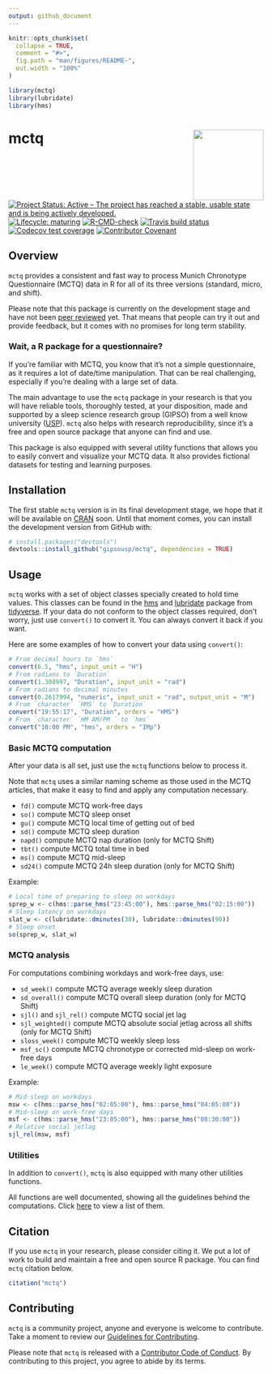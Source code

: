 ```yaml
---
output: github_document
---
```


<!-- README.md is generated from README.Rmd. Please edit that file -->

```r
knitr::opts_chunk$set(
  collapse = TRUE,
  comment = "#>",
  fig.path = "man/figures/README-",
  out.width = "100%"
)

library(mctq)
library(lubridate)
library(hms)
```

# mctq <a href='https://gipsousp.github.io/mctq'><img src='man/figures/logo.png' align="right" height="139" /></a>

<!-- badges: start -->
[![Project Status: Active – The project has reached a stable, usable state and is being actively developed.](https://www.repostatus.org/badges/latest/active.svg)](https://www.repostatus.org/#active)
[![Lifecycle: maturing](https://img.shields.io/badge/lifecycle-maturing-blue.svg)](https://www.tidyverse.org/lifecycle/#maturing)
[![R-CMD-check](https://github.com/gipsousp/mctq/workflows/R-CMD-check/badge.svg)](https://github.com/gipsousp/mctq/actions)
[![Travis build status](https://travis-ci.com/gipsousp/mctq.svg?branch=master)](https://travis-ci.com/gipsousp/mctq)
[![Codecov test coverage](https://codecov.io/gh/gipsousp/mctq/branch/master/graph/badge.svg)](https://codecov.io/gh/gipsousp/mctq?branch=master)
[![Contributor Covenant](https://img.shields.io/badge/Contributor%20Covenant-v2.0%20adopted-ff69b4.svg)](https://gipsousp.github.io/mctq/CODE_OF_CONDUCT.html)
<!-- badges: end -->

## Overview

`mctq` provides a consistent and fast way to process Munich Chronotype Questionnaire (MCTQ) data in R for all of its three versions (standard, micro, and shift).

Please note that this package is currently on the development stage and have not been [peer reviewed](https://devguide.ropensci.org/softwarereviewintro.html) yet. That means that people can try it out and provide feedback, but it comes with no promises for long term stability.

<!-- ### About MCTQ -->

<!-- __UNDER DEVELOPMENT__ -->

<!-- To learn more about the standard Munich Chronotype Questionnaire (MCTQ), _cf._ Roenneberg, Wirz-Justice, & Merrow (2003), Roenneberg, Allebrandt, Merrow, & Vetter (2012), Roenneberg _et al._ (2015), and Roenneberg, Pilz, Zerbini, & Winnebeck (2019). -->

<!-- To know about different MCTQ versions, _cf._ Juda, Vetter, & Roenneberg (2013) and Ghotbi _et.al_ (2020). -->

<!-- If you curious about the variable computations and want to have access to the full questionnaire, _cf._ The Worldwide Experimental Platform (n.d.). -->

### Wait, a R package for a questionnaire?

If you're familiar with MCTQ, you know that it's not a simple questionnaire, as it requires a lot of date/time manipulation. That can be real challenging, especially if you're dealing with a large set of data.

The main advantage to use the `mctq` package in your research is that you will have reliable tools, thoroughly tested, at your disposition, made and supported by a sleep science research group (GIPSO) from a well know university ([USP](https://www5.usp.br/)). `mctq` also helps with research reproducibility, since it's a free and open source package that anyone can find and use.

This package is also equipped with several utility functions that allows you to easily convert and visualize your MCTQ data. It also provides fictional datasets for testing and learning purposes.

## Installation

The first stable `mctq` version is in its final development stage, we hope that it will be available on [CRAN](https://cran.r-project.org/) soon. Until that moment comes, you can install the development version from GitHub with:

``` r
# install.packages("devtools")
devtools::install_github("gipsousp/mctq", dependencies = TRUE)
```

## Usage

`mctq` works with a set of object classes specially created to hold time values. This classes can be found in the [hms](https://hms.tidyverse.org/) and [lubridate](https://lubridate.tidyverse.org/) package from [tidyverse](https://www.tidyverse.org/packages/). If your data do not conform to the object classes required, don't worry, just use `convert()` to convert it. You can always convert it back if you want.

Here are some examples of how to convert your data using `convert()`:

```r
# From decimal hours to `hms`
convert(6.5, "hms", input_unit = "H")
# From radians to `Duration`
convert(1.308997, "Duration", input_unit = "rad")
# From radians to decimal minutes
convert(0.2617994, "numeric", input_unit = "rad", output_unit = "M")
# From `character` `HMS` to `Duration`
convert("19:55:17", "Duration", orders = "HMS")
# From `character` `HM AM/PM ` to `hms`
convert("10:00 PM", "hms", orders = "IMp")
```

### Basic MCTQ computation

After your data is all set, just use the `mctq` functions below to process it. 

Note that `mctq` uses a similar naming scheme as those used in the MCTQ articles, that make it easy to find and apply any computation necessary.

* `fd()` compute MCTQ work-free days
* `so()` compute MCTQ sleep onset
* `gu()` compute MCTQ local time of getting out of bed
* `sd()` compute MCTQ sleep duration
* `napd()` compute MCTQ nap duration (only for MCTQ Shift)
* `tbt()` compute MCTQ total time in bed
* `ms()` compute MCTQ mid-sleep
* `sd24()` compute MCTQ 24h sleep duration (only for MCTQ Shift)

Example:

```r
# Local time of preparing to sleep on workdays
sprep_w <- c(hms::parse_hms("23:45:00"), hms::parse_hms("02:15:00"))
# Sleep latency on workdays
slat_w <- c(lubridate::dminutes(30), lubridate::dminutes(90))
# Sleep onset
so(sprep_w, slat_w)
```

### MCTQ analysis

For computations combining workdays and work-free days, use:

* `sd_week()` compute MCTQ average weekly sleep duration
* `sd_overall()` compute MCTQ overall sleep duration (only for MCTQ Shift)
* `sjl()` and `sjl_rel()` compute MCTQ social jet lag
* `sjl_weighted()` compute MCTQ absolute social jetlag across all shifts (only for MCTQ Shift)
* `sloss_week()` compute MCTQ weekly sleep loss
* `msf_sc()` compute MCTQ chronotype or corrected mid-sleep on work-free days
* `le_week()` compute MCTQ average weekly light exposure

Example:

```r
# Mid-sleep on workdays
msw <- c(hms::parse_hms("02:05:00"), hms::parse_hms("04:05:00"))
# Mid-sleep on work-free days
msf <- c(hms::parse_hms("23:05:00"), hms::parse_hms("08:30:00"))
# Relative social jetlag
sjl_rel(msw, msf)
```

### Utilities

In addition to `convert()`, `mctq` is also equipped with many other utilities functions. 

All functions are well documented, showing all the guidelines behind the computations. Click [here](https://gipsousp.github.io/mctq/reference/index.html) to view a list of them.

## Citation

If you use `mctq` in your research, please consider citing it. We put a lot of work to build and maintain a free and open source R package. You can find `mctq` citation below.

```r
citation("mctq")
```

## Contributing

`mctq` is a community project, anyone and everyone is welcome to contribute. Take a moment to review our [Guidelines for Contributing](https://gipsousp.github.io/mctq/CONTRIBUTING.html).

Please note that `mctq` is released with a [Contributor Code of
Conduct](https://gipsousp.github.io/mctq/CODE_OF_CONDUCT.html). By contributing
to this project, you agree to abide by its terms.
